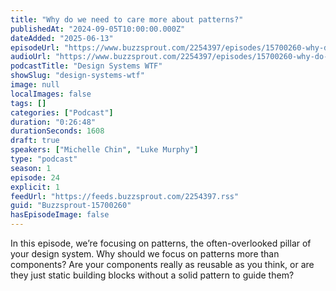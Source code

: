 ```yaml
---
title: "Why do we need to care more about patterns?"
publishedAt: "2024-09-05T10:00:00.000Z"
dateAdded: "2025-06-13"
episodeUrl: "https://www.buzzsprout.com/2254397/episodes/15700260-why-do-we-need-to-care-more-about-patterns.mp3"
audioUrl: "https://www.buzzsprout.com/2254397/episodes/15700260-why-do-we-need-to-care-more-about-patterns.mp3"
podcastTitle: "Design Systems WTF"
showSlug: "design-systems-wtf"
image: null
localImages: false
tags: []
categories: ["Podcast"]
duration: "0:26:48"
durationSeconds: 1608
draft: true
speakers: ["Michelle Chin", "Luke Murphy"]
type: "podcast"
season: 1
episode: 24
explicit: 1
feedUrl: "https://feeds.buzzsprout.com/2254397.rss"
guid: "Buzzsprout-15700260"
hasEpisodeImage: false
---
```

In this episode, we’re focusing on patterns, the often-overlooked pillar of your design system. Why should we focus on patterns more than components? Are your components really as reusable as you think, or are they just static building blocks without a solid pattern to guide them?
